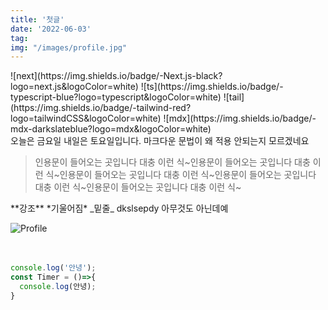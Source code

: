 ```yaml
---
title: '첫글'
date: '2022-06-03'
tag:
img: "/images/profile.jpg"
---
```


<div className="flex flex-row justify-center space-x-1 mb-16">
  <span>![next](https://img.shields.io/badge/-Next.js-black?logo=next.js&logoColor=white)</span>
  <span>![ts](https://img.shields.io/badge/-typescript-blue?logo=typescript&logoColor=white)</span>
  <span>![tail](https://img.shields.io/badge/-tailwind-red?logo=tailwindCSS&logoColor=white)</span>
  <span>![mdx](https://img.shields.io/badge/-mdx-darkslateblue?logo=mdx&logoColor=white)</span>
</div>

<RoughNotationGroup show={true}>
오늘은 <RoughNotation type="highlight" color="palevioletred" order="3">금요일</RoughNotation>
내일은 <RoughNotation type="circle" color="#a3fbf6" order="2">토요일</RoughNotation>입니다.  
마크다운 문법이 왜 적용 안되는지
<RoughNotation type="crossed-off" color="darkorange" order="1">모르겠네요</RoughNotation>
<div className="m-6">
  <RoughNotation type="bracket" brackets={["left", "right"]} strokeWidth="3"  color="black">
    <blockquote>인용문이 들어오는 곳입니다 대충 이런 식~인용문이 들어오는 곳입니다 대충 이런 식~인용문이 들어오는 곳입니다 대충 이런 식~인용문이 들어오는 곳입니다 대충 이런 식~인용문이 들어오는 곳입니다 대충 이런 식~</blockquote>
  </RoughNotation>
</div>
</RoughNotationGroup>
**강조**  
*기울어짐*  
_밑줄_  
<span style={{color:"red"}}>dkslsepdy</span>  
<span className="text-blue-600">아무것도 아닌데예</span>

![Profile](/images/Profile.jpg)
<br />
<br />
<br />
  
```js
console.log('안녕');
const Timer = ()=>{
  console.log(안녕);
}
```

